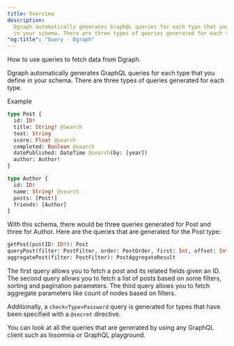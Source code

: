 ```yaml
---
title: Overview
description:
  Dgraph automatically generates GraphQL queries for each type that you define
  in your schema. There are three types of queries generated for each type.
"og:title": "Query - Dgraph"
---
```



<DgraphWIP />

How to use queries to fetch data from Dgraph.

Dgraph automatically generates GraphQL queries for each type that you define in
your schema. There are three types of queries generated for each type.

Example

```graphql
type Post {
  id: ID!
  title: String! @search
  text: String
  score: Float @search
  completed: Boolean @search
  datePublished: DateTime @search(by: [year])
  author: Author!
}

type Author {
  id: ID!
  name: String! @search
  posts: [Post!]
  friends: [Author]
}
```

With this schema, there would be three queries generated for Post and three for
Author. Here are the queries that are generated for the Post type:

```graphql
getPost(postID: ID!): Post
queryPost(filter: PostFilter, order: PostOrder, first: Int, offset: Int): [Post]
aggregatePost(filter: PostFilter): PostAggregateResult
```

The first query allows you to fetch a post and its related fields given an ID.
The second query allows you to fetch a list of posts based on some filters,
sorting and pagination parameters. The third query allows you to fetch aggregate
parameters like count of nodes based on filters.

Additionally, a `check<Type>Password` query is generated for types that have
been specified with a `@secret` directive.

You can look at all the queries that are generated by using any GraphQL client
such as Insomnia or GraphQL playground.

